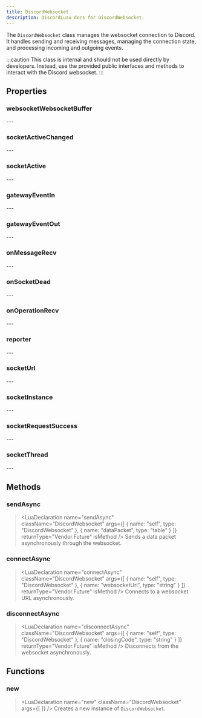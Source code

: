 ```yaml
---
title: DiscordWebsocket
description: DiscordLuau docs for DiscordWebsocket.
---
```

[//]: # (This file was automatically compiled through the Generator luau code under this repository)
[//]: # (if you want to edit the documentation of discord-luau, please write changes)
[//]: # (to the discord-luau repository itself, we extract the comments from discord-luau and translate)
[//]: # (them into markdown files that Nextra can interpret!)

[//]: # (----- DOCUMENT IMPORTS ----- )


[//]: # (----- DOCUMENT DESCRIPTION ----- )

The `DiscordWebsocket` class manages the websocket connection to Discord. It handles sending and receiving messages, managing the connection state, and processing incoming and outgoing events.

:::caution
This class is internal and should not be used directly by developers. Instead, use the provided public interfaces and methods to interact with the Discord websocket.
:::

[//]: # (----- DOCUMENT PROPERTIES ----- )

## Properties

### websocketWebsocketBuffer

<LuaProperty name="DiscordWebsocket.websocketWebsocketBuffer" type="Network.WebsocketBuffer" />
---
	
### socketActiveChanged

<LuaProperty name="DiscordWebsocket.socketActiveChanged" type="Vendor.Signal<boolean>" />
---
	
### socketActive

<LuaProperty name="DiscordWebsocket.socketActive" type="boolean" />
---
	
### gatewayEventIn

<LuaProperty name="DiscordWebsocket.gatewayEventIn" type="Network.EventIn" />
---
	
### gatewayEventOut

<LuaProperty name="DiscordWebsocket.gatewayEventOut" type="Network.EventOut" />
---
	
### onMessageRecv

<LuaProperty name="DiscordWebsocket.onMessageRecv" type="Vendor.Signal<string>" />
---
	
### onSocketDead

<LuaProperty name="DiscordWebsocket.onSocketDead" type="Vendor.Signal<number?>" />
---
	
### onOperationRecv

<LuaProperty name="DiscordWebsocket.onOperationRecv" type="Vendor.Signal<number, any, string?, number?>" />
---
	
### reporter

<LuaProperty name="DiscordWebsocket.reporter" type="Vendor.Console" />
---
	
### socketUrl

<LuaProperty name="DiscordWebsocket.socketUrl" type="STRING?" />
---
	
### socketInstance

<LuaProperty name="DiscordWebsocket.socketInstance" type="WebSocket" />
---
	
### socketRequestSuccess

<LuaProperty name="DiscordWebsocket.socketRequestSuccess" type="boolean?" />
---
	
### socketThread

<LuaProperty name="DiscordWebsocket.socketThread" type="thread?" />
---
	

[//]: # (----- DOCUMENT METHODS ----- )

## Methods

### sendAsync

> <LuaDeclaration name="sendAsync" className="DiscordWebsocket" args={[ { name: "self", type: "DiscordWebsocket" }, { name: "dataPacket", type: "table" } ]} returnType="Vendor.Future" isMethod />
Sends a data packet asynchronously through the websocket.
### connectAsync

> <LuaDeclaration name="connectAsync" className="DiscordWebsocket" args={[ { name: "self", type: "DiscordWebsocket" }, { name: "websocketUrl", type: "string" } ]} returnType="Vendor.Future" isMethod />
Connects to a websocket URL asynchronously.
### disconnectAsync

> <LuaDeclaration name="disconnectAsync" className="DiscordWebsocket" args={[ { name: "self", type: "DiscordWebsocket" }, { name: "closingCode", type: "string" } ]} returnType="Vendor.Future" isMethod />
Disconnects from the websocket asynchronously.

[//]: # (----- DOCUMENT FUNCTIONS ----- )

## Functions

### new

> <LuaDeclaration name="new" className="DiscordWebsocket" args={[  ]} />
Creates a new instance of `DiscordWebsocket`.

